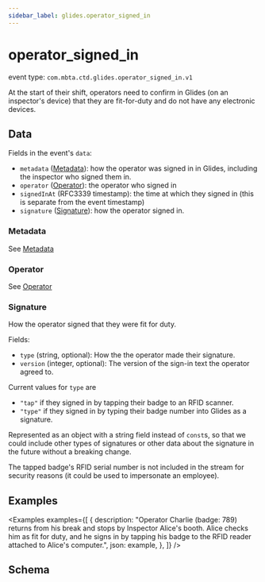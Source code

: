```yaml
---
sidebar_label: glides.operator_signed_in
---
```



# operator_signed_in

event type: `com.mbta.ctd.glides.operator_signed_in.v1`

At the start of their shift, operators need to confirm in Glides (on an inspector's device) that they are fit-for-duty and do not have any electronic devices.

## Data

Fields in the event's `data`:

- `metadata` ([Metadata](.#metadata)): how the operator was signed in in Glides, including the inspector who signed them in.
- `operator` ([Operator](.#operator)): the operator who signed in
- `signedInAt` (RFC3339 timestamp): the time at which they signed in (this is separate from the event timestamp)
- `signature` ([Signature](#signature)): how the operator signed in.

### Metadata

See [Metadata](.#metadata)

### Operator

See [Operator](.#operator)

### Signature

How the operator signed that they were fit for duty.

Fields:

- `type` (string, optional): How the the operator made their signature.
- `version` (integer, optional): The version of the sign-in text the operator agreed to.

Current values for `type` are

- `"tap"` if they signed in by tapping their badge to an RFID scanner.
- `"type"` if they signed in by typing their badge number into Glides as a signature.

Represented as an object with a string field instead of `const`s, so that we could include other types of signatures or other data about the signature in the future without a breaking change.

The tapped badge's RFID serial number is not included in the stream for security reasons (it could be used to impersonate an employee).

## Examples

<Examples
  examples={[
    {
      description:
        "Operator Charlie (badge: 789) returns from his break and stops by Inspector Alice's booth. Alice checks him as fit for duty, and he signs in by tapping his badge to the RFID reader attached to Alice's computer.",
      json: example,
    },
  ]}
/>

## Schema

<EventSchemaPath event="com.mbta.ctd.glides.operator_signed_in.v1" />
